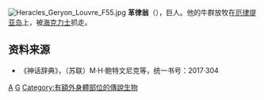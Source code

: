 {{noteTA
|G1=地名
|G2=希臘神話
}}
[[File:Heracles_Geryon_Louvre_F55.jpg|thumb]]
'''革律翁'''（{{lang-grc|Γηρυών}}），巨人。他的牛群放牧在[[厄律提亚岛|厄律提亚岛]]上，被[[海克力士|海克力士]]抓走。

== 资料来源 ==
* 《神话辞典》，（苏联）M·H·鲍特文尼克等，统一书号：2017·304

{{12 tasks}}
{{希腊传说生物}}

{{Authority control}}
[[Category:希腊神话生物|A]]
[[Category:希腊神话巨人|G]]
[[Category:有額外身體部位的傳說生物|Category:有額外身體部位的傳說生物]]